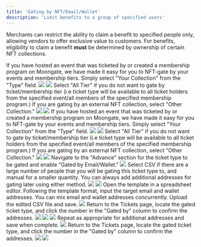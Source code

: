 ```yaml
---
title: 'Gating by NFT/Email/Wallet'
description: 'Limit benefits to a group of specified users'
---
```


Merchants can restrict the ability to claim a benefit to specified people only, allowing vendors to offer exclusive value to customers. For benefits, eligibility to claim a benefit **must** be determined by ownership of certain NFT collections.

<AccordionGroup>
  <Accordion title="Gating by NFT">
    <Steps>
        <Step title="Select NFT Collection to Gate By">
            If you have hosted an event that was ticketed by or created a membership program on Moongate, we have made it easy for you to NFT-gate by your events and membership tiers. Simply select "Your Collection" from the "Type" field.
            <img src="/images/creating-campaign/ticketing/gating/Your Collection Toggle.png"/>
            <Accordion title="Your Collection">
                <img src="/images/creating-campaign/ticketing/gating/NFT Gate Toggle.png"/>
                <Steps>
                    <Step title="Select the target event/membership program from the 'NFT Collection' field.">
                    </Step>
                    <Step title="Select the target ticket/membership tier from the 'Type' field.">
                        Select "All Tier" if you do not want to gate by ticket/membership tier (i.e ticket type will be available to all ticket holders from the specified event/all members of the specified membership program.)
                    </Step>
                </Steps>
            </Accordion>
            If you are gating by an external NFT collection, select "Other Collection."
            <img src="/images/creating-campaign/ticketing/gating/Other Collection Toggle.png"/>
            <Accordion title="Other Collection">
                <img src="/images/creating-campaign/ticketing/gating/Select Network.gif"/>
                <Steps>
                    <Step title="Select the network on which the target NFT collection is hosted.">
                    </Step>
                    <Step title="Enter the NFT collections' contract address.">
                    </Step>
                </Steps>
            </Accordion>
        </Step>
        <Step title="Select NFT Collection to Gate By">
            If you have hosted an event that was ticketed by or created a membership program on Moongate, we have made it easy for you to NFT-gate by your events and membership tiers. Simply select "Your Collection" from the "Type" field.
            <img src="/images/creating-campaign/ticketing/gating/Your Collection Toggle.png"/>
            <Accordion title="Your Collection">
                <img src="/images/creating-campaign/ticketing/gating/NFT Gate Toggle.png"/>
                <Steps>
                    <Step title="Select the target event/membership program from the 'NFT Collection' field.">
                    </Step>
                    <Step title="Select the target ticket/membership tier from the 'Type' field.">
                        Select "All Tier" if you do not want to gate by ticket/membership tier (i.e ticket type will be available to all ticket holders from the specified event/all members of the specified membership program.)
                    </Step>
                </Steps>
            </Accordion>
            If you are gating by an external NFT collection, select "Other Collection."
            <img src="/images/creating-campaign/ticketing/gating/Other Collection Toggle.png"/>
            <Accordion title="Other Collection">
                <img src="/images/creating-campaign/ticketing/gating/Select Network.gif"/>
                <Steps>
                    <Step title="Select the network on which the target NFT collection is hosted.">
                    </Step>
                    <Step title="Enter the NFT collections' contract address.">
                    </Step>
                </Steps>
            </Accordion>
        </Step>
    </Steps>
  </Accordion>
  <Accordion title="Gating by Email/Wallet (Whitelisting)">
    <Steps>
        <Step title="Enable Email/Wallet-gating">
            Navigate to the "Advance" section for the ticket type to be gated and enable "Gated by Email/Wallet."
            <img src="/images/creating-campaign/ticketing/gating/Email or Wallet Toggle.png"/>
        </Step>
        <Step title="Choose a Whitelisting Method">
            Select CSV if there are a large number of people that you will be gating this ticket type to, and manual for a smaller quantity.
            <Tip>
                You can always add additional addresses for gating later using either method.
            </Tip>
            <img src="/images/creating-campaign/ticketing/gating/CSV Gate.png"/>
            <Accordion title="CSV (bulk import)">
                <Steps>
                    <Step title="Download the CSV template">
                        <img src="/images/creating-campaign/ticketing/gating/Download CSV Template.png"/>
                    </Step>
                    <Step title="Add Addresses to the CSV Template">
                        Open the template in a spreadsheet editor. Following the template format, input the target email and wallet addresses. You can mix email and wallet addresses concurrently.
                    </Step>
                    <Step title="Upload the CSV">
                        Upload the edited CSV file and save.
                        <img src="/images/creating-campaign/ticketing/gating/Whitelist Upload.png"/>
                    </Step>
                    <Step title="Confirm Successful Import">
                        Return to the Tickets page, locate the gated ticket type, and click the number in the "Gated by" column to confirm the addresses.
                        <img src="/images/creating-campaign/ticketing/gating/Whitelist Confirmation 1.png"/>
                        <img src="/images/creating-campaign/ticketing/gating/Whitelist Confirmation 2.png"/>
                    </Step>
                </Steps>
            </Accordion>
            <img src="/images/creating-campaign/ticketing/gating/Manual Gate.png"/>
            <Accordion title="Manual">
                <Steps>
                    <Step title="Click 'Add Whitelist' and input an email/wallet address">
                        Repeat as appropriate for additional addresses and save when complete.
                        <img src="/images/creating-campaign/ticketing/gating/Manual Flow.gif"/>
                    </Step>
                    <Step title="Confirm Successful Import">
                        Return to the Tickets page, locate the gated ticket type, and click the number in the "Gated by" column to confirm the addresses.
                        <img src="/images/creating-campaign/ticketing/gating/Whitelist Confirmation 1.png"/>
                        <img src="/images/creating-campaign/ticketing/gating/Whitelist Confirmation 2.png"/>
                    </Step>
                </Steps>
            </Accordion>
        </Step>
    </Steps>
  </Accordion>
</AccordionGroup>